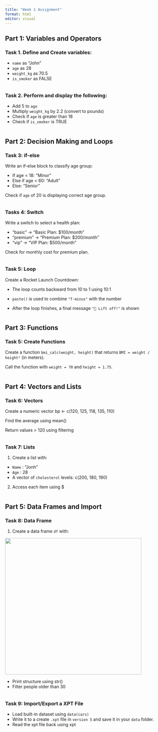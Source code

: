 ```yaml
---
title: "Week 1 Assignment"
format: html
editor: visual
---
```


## Part 1: Variables and Operators

### Task 1. Define and Create variables:

-   `name` as "John"
-   `age` as 28
-   `weight_kg` as 70.5
-   `is_smoker` as FALSE

```r



```

### Task 2. Perform and display the following:

-   Add 5 to `age`
-   Multiply `weight_kg` by 2.2 (convert to pounds)
-   Check if `age` is greater than 18
-   Check if `is_smoker` is TRUE

```r





```

## Part 2: Decision Making and Loops

### Task 3: if-else

Write an if-else block to classify age group:

-   If age \< 18: "Minor"
-   Else if age \< 60: "Adult"
-   Else: "Senior"

Check if `age` of 20 is displaying correct age group.

```r



```

### Tasks 4: Switch

Write a switch to select a health plan:

-   "basic" → "Basic Plan: \$100/month"
-   "premium" → "Premium Plan: \$200/month"
-   "vip" → "VIP Plan: \$500/month"

Check for monthly cost for premium plan.

```r





```

### Task 5: Loop

Create a Rocket Launch Countdown:

-   The loop counts backward from 10 to 1 using 10:1

-   `paste()` is used to combine `"T-minus"` with the number

-   After the loop finishes, a final message `"🚀 Lift off!"` is shown

```r





```

## Part 3: Functions

### Task 5: Create Functions

Create a function `bmi_calc(weight, height)` that returns `BMI = weight / height²` (in meters).

Call the function with `weight = 70` and `height = 1.75`.

```r





```

## Part 4: Vectors and Lists

### Task 6: Vectors

Create a numeric vector bp \<- c(120, 125, 118, 135, 110)

Find the average using mean()

Return values \> 120 using filtering

```r




```

### Task 7: Lists

1.  Create a list with:

-   `Name` : "Jonh"
-   `Age` : 28
-   A vector of `cholesterol` levels: c(200, 180, 190)

2.  Access each item using \$

```r






```

## Part 5: Data Frames and Import

### Task 8: Data Frame

1.  Create a data frame `df` with:

![](images/clipboard-4204281435.png){width="447"}

-   Print structure using str()
-   Filter people older than 30

```r







```

### Task 9: Import/Export a XPT File

-   Load built-in dataset using `data(cars)`
-   Write it to a create `.xpt` file in `version 5` and save it in your `data` folder.
-   Read the xpt file back using xpt

```r






```
